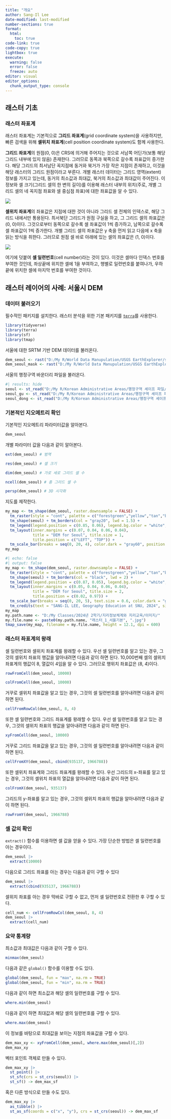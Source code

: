```yaml
---
title: "개요"
author: Sang-Il Lee
date-modified: last-modified
number-sections: true
format: 
  html: 
    toc: true
code-link: true
code-copy: true
lightbox: true
execute: 
  warning: false
  error: false
  freeze: auto
editor: visual
editor_options: 
  chunk_output_type: console
---
```


## 래스터 기초

### 래스터 좌표계

래스터 좌표계는 기본적으로 **그리드 좌표계**(grid coordinate system)을 사용하지만, 빠른 검색을 위해 **셀위치 좌표계**(cell position coordinate system)도 함께 사용한다.

**그리드 좌표계**의 원점(0, 0)은 CRS에 의거해 주어지는 것으로 서남쪽 어딘가(보통 해당 그리드 내부에 있지 않음) 존재한다. 그러므로 동쪽과 북쪽으로 갈수록 좌표값이 증가한다. 해당 그리드의 최서남단 꼭지점에 동거와 북거가 가장 작은 지점이 존재하고, 이것을 해당 래스터의 그리드 원점이라고 부른다. 개별 래스터 데이터는 그리드 영역(extent) 정보를 가지고 있는데, 동거의 최소값과 최대값, 북거의 최소값과 최대값이 주어진다. 이 정보와 셀 크기(그리드 셀의 한 변의 길이)를 이용해 래스터 내부의 위치(주로, 개별 그리드 셀의 네 꼭지점 좌표와 셀 중심점 좌표)에 대한 좌표값을 알 수 있다.

![](images/clipboard-2007320168.png)

**셀위치 좌표계**의 좌표값은 지점에 대한 것이 아니라 그리드 셀 전체의 인덱스로, 해당 그리드 내에서만 통용된다. 최서북단 그리드가 원점 구실을 하고, 그 그리드 셀의 좌표값은 (0, 0)이다. 그것으로부터 동쪽으로 갈수록 셀 좌표값이 1씩 증가하고, 남쪽으로 갈수록 셀 좌표값이 1씩 증가한다. 개별 그리드 셀의 좌표값은 y 축을 먼저 읽고 다음에 x 축을 읽는 방식을 취한다. 그러므로 원점 셀 바로 아래에 있는 셀의 좌표값은 (1, 0)이다.

![](images/clipboard-2947632391.png)

여기에 덧붙여 **셀 일련번호**(cell number)라는 것이 있다. 이것은 셀마다 인덱스 번호를 부여한 것인데, 좌상끝에 위치한 셀에 1을 부여하고, 행별로 일련번호를 붙여나가, 우하끝에 위치한 셀에 마지막 번호를 부여한 것이다.

## 래스터 레이어의 사례: 서울시 DEM

### 데이터 불러오기

필수적인 패키지를 설치한다. 래스터 분석을 위한 기본 패키지를 [`terra`](https://rspatial.github.io/terra/)를 사용한다.

```r
library(tidyverse)
library(terra)
library(sf)
library(tmap)
```

서울에 대한 SRTM 기반 DEM 데이터를 불러온다.

```r
dem_seoul <- rast("D:/My R/World Data Manupulation/USGS EarthExplorer/srtm_seoul.tif")
dem_seoul_mask <- rast("D:/My R/World Data Manupulation/USGS EarthExplorer/srtm_seoul_mask.tif")
```

서울의 행정구역 바운더리 파일을 불러온다.

```r
#| results: hide
seoul <- st_read("D:/My R/Korean Administrative Areas/행정구역 셰이프 파일/2 Original Cleaning/2023_2Q/SEOUL_SIDO_2023_2Q.shp")
seoul_gu <- st_read("D:/My R/Korean Administrative Areas/행정구역 셰이프 파일/2 Original Cleaning/2023_2Q/SEOUL_GU_2023_2Q.shp")
seoul_dong <- st_read("D:/My R/Korean Administrative Areas/행정구역 셰이프 파일/2 Original Cleaning/2023_2Q/SEOUL_EMD_2023_2Q.shp")
```

### 기본적인 지오메트리 확인

기본적인 지오메트리 파라미터값을 알아본다.

```r
dem_seoul
```

개별 파라미터 값을 다음과 같이 알아본다.

```r
ext(dem_seoul) # 범역
```

```r
res(dem_seoul) # 셀 크기
```

```r
dim(dem_seoul) # 가로 세로 그리드 셀 수
```

```r
ncell(dem_seoul) # 총 그리드 셀 수
```

```r
persp(dem_seoul) # 3D 시각화
```

지도를 제작한다.

```r
my_map <- tm_shape(dem_seoul, raster.downsample = FALSE) + 
  tm_raster(style = "cont", palette = c("forestgreen","yellow","tan","brown"), title = "Elev.(m)") +
  tm_shape(seoul) + tm_borders(col = "gray20", lwd = 1.5) +
  tm_legend(legend.position = c(0.85, 0.06), legend.bg.color = "white", legend.bg.alpha = 0.6) +
  tm_layout(inner.margins = c(0.07, 0.04, 0.06, 0.04), 
            title = "DEM for Seoul", title.size = 1, 
            title.position = c("LEFT", "TOP")) + 
  tm_scale_bar(breaks = seq(0, 20, 4), color.dark = "gray60", position = c(0.03, 0.01))
my_map
```

```r
#| echo: false
#| output: false
my_map <- tm_shape(dem_seoul, raster.downsample = FALSE) + 
  tm_raster(style = "cont", palette = c("forestgreen","yellow","tan","brown"), title = "Elevation(m)") +
  tm_shape(seoul) + tm_borders(col = "black", lwd = 2) +
  tm_legend(legend.position = c(0.87, 0.05), legend.bg.color = "white", legend.bg.alpha = 0.6, legend.title.size = 1.5, legend.text.size = 1.2) +
  tm_layout(inner.margins = c(0.05, 0.04, 0.06, 0.04), 
            title = "DEM for Seoul", title.size = 2,
            title.position = c(0.02, 0.97)) + 
  tm_scale_bar(breaks = seq(0, 20, 5), text.size = 0.6, color.dark = "gray60", position = c(0.03, 0.01)) +
  tm_credits(text = "SANG-IL LEE, Geography Education at SNU, 2024", size = 0.8, position = c(0.76, 0.01))
my_map
my.path.name <- "D:/My Classes/2024년 2학기/지리정보체계와 지리교육/이미지/"
my.file.name <- paste0(my.path.name, "래스터_1_서울기본", ".jpg")
tmap_save(my_map, filename = my.file.name, height = 12.1, dpi = 600)
```

### 래스터 좌표계의 왕래

셀 일련번호와 셀위치 좌표계를 왕래할 수 있다. 우선 셀 일련번호를 알고 있는 경우, 그것의 셀위치 좌표의 행값을 알아내려면 다음과 같이 하면 된다. 10,000번째 셀의 셀위치 좌표계의 행값이 8, 열값이 4임을 알 수 있다. 그러므로 행위치 좌표값은 (8, 4)이다.

```r
rowFromCell(dem_seoul, 10000)
```

```r
colFromCell(dem_seoul, 10000)
```

거꾸로 셀위치 좌표값을 알고 있는 경우, 그것의 셀 일련번호를 알아내려면 다음과 같이 하면 된다.

```r
cellFromRowCol(dem_seoul, 8, 4)
```

또한 셀 일련번호와 그리드 좌표계를 왕래할 수 있다. 우선 셀 일련번호를 알고 있는 경우, 그것의 셀위치 좌표의 행값을 알아내려면 다음과 같이 하면 된다.

```r
xyFromCell(dem_seoul, 10000)
```

거꾸로 그리드 좌표값을 알고 있는 경우, 그것의 셀 일련번호를 알아내려면 다음과 같이 하면 된다.

```r
cellFromXY(dem_seoul, cbind(935137, 1966788))
```

또한 셀위치 좌표계와 그리드 좌표계를 왕래할 수 있다. 우선 그리드의 x-좌표를 알고 있는 경우, 그것의 셀위치 좌표의 열값을 알아내려면 다음과 같이 하면 된다.

```r
colFromX(dem_seoul, 935137)
```

그리드의 y-좌표를 알고 있는 경우, 그것의 셀위치 좌표의 행값을 알아내려면 다음과 같이 하면 된다.

```r
rowFromY(dem_seoul, 1966788)
```

### 셀 값의 확인

`extract()` 함수를 이용하면 셀 값을 얻을 수 있다. 가장 단순한 방법은 셀 일련번호를 아는 경우이다.

```r
dem_seoul |> 
  extract(10000)
```

다음으로 그리드 좌표를 아는 경우는 다음과 같이 구할 수 있다

```r
dem_seoul |>  
  extract(cbind(935137, 1966788))
```

셀위치 좌표를 아는 경우 막바로 구할 수 없고, 먼저 셀 일련번호로 전환한 후 구할 수 있다.

```r
cell_num <- cellFromRowCol(dem_seoul, 8, 4)
dem_seoul |> 
  extract(cell_num)
```

### 요약 통계량

최소값과 최대값은 다음과 같이 구할 수 있다.

```r
minmax(dem_seoul)
```

다음과 같은 `global()` 함수를 이용할 수도 있다.

```r
global(dem_seoul, fun = "max", na.rm = TRUE)
global(dem_seoul, fun = "min", na.rm = TRUE)
```

다음과 같이 하면 최소값과 해당 셀의 일련번호를 구할 수 있다.

```r
where.min(dem_seoul)
```

다음과 같이 하면 최대값과 해당 셀의 일련번호를 구할 수 있다.

```r
where.max(dem_seoul)
```

이 정보를 바탕으로 최대값을 보이는 지점의 좌표값을 구할 수 있다.

```r
dem_max_xy <- xyFromCell(dem_seoul, where.max(dem_seoul)[,2])
dem_max_xy
```

벡터 포인트 객체로 만들 수 있다.

```r
dem_max_xy |> 
  st_point() |> 
  st_sfc(crs = st_crs(seoul)) |> 
  st_sf() -> dem_max_sf
```

혹은 다른 방식으로 만들 수도 있다.

```r
dem_max_xy |> 
  as_tibble() |> 
  st_as_sf(coords = c("x", "y"), crs = st_crs(seoul)) -> dem_max_sf
```

